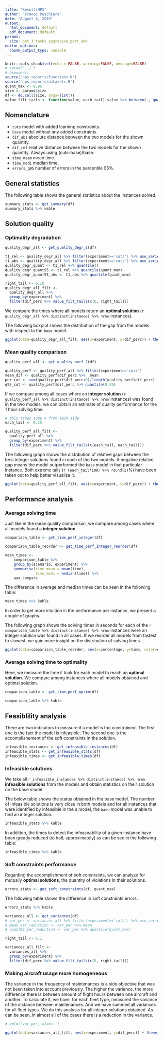 ```yaml
---
title: "ResultsNPS"
author: "Franco Peschiera"
date: "August 8, 2019"
output:
  html_document: default
  pdf_document: default
params:
  size: get_3_tasks_aggresive_perc_add
editor_options:
  chunk_output_type: console
---
```


```r
knitr::opts_chunk$set(echo = FALSE, warning=FALSE, message=FALSE)
# setwd('../')
# browser()
source('nps_reports/functions.R')
source('nps_reports/datasets.R')
quant_max <- 0.95
size <- params$size
df <- do.call(size, args=list())
value_filt_tails <- function(value, each_tail) value %>% between(., quantile(., c(each_tail[1])), quantile(., c(1-each_tail[2])))

```

## Nomenclature

* `cuts` model with added learning constraints.
* `base` model without any added constraints.
* `dif_abs` absolute distance between the two models for the shown quantity.
* `dif_rel` relative distance between the two models for the shown quantity. Always using (cuts-base)/base.
* `time_mean` mean time.
* `time_medi` median time.
* `errors_q95` number of errors in the percentile 95%.

## General statistics

The following table shows the general statistics about the instances solved.

```r

summary_stats <- get_summary(df)
summary_stats %>% kable

```

## Solution quality

### Optimality degradation

```r

quality_degr_all <- get_quality_degr_2(df)

t1_rel <- quality_degr_all %>% filter(experiment=='cuts') %>% use_series(dif_perc)
t1_abs <- quality_degr_all %>% filter(experiment=='cuts') %>% use_series(dif)
quality_degr_quant <- t1_rel %>% quantile()
quality_degr_quant95 <- t1_rel %>% quantile(quant_max)
quality_degr_quant95_abs <- t1_abs %>% quantile(quant_max)

right_tail <- 0.10
quality_degr_all_filt <- 
  quality_degr_all %>% 
  group_by(experiment) %>% 
  filter(dif_perc %>% value_filt_tails(c(0, right_tail)))

```
We compare the times where all models return an **optimal solution** (`r quality_degr_all %>% distinct(instance) %>% nrow` instances).

<!-- For `r quant_max*100`\% of the `r quality_degr_nrow` (`r (quant_max*quality_degr_nrow) %>% floor`) instances that comply with this condition, the loss in the objective function was `r quality_degr_quant95 %>% round(2)`\% or less from the optimal. This corresponds to an absolute value of `r quality_degr_quant95_abs %>% round(2)`. As a reference, the absolute gap tolerance used in the solving was of 10. -->


The following boxplot shows the distribution of the gap from the models with respect to the `base` model.

```r
ggplot(data=quality_degr_all_filt, aes(x=experiment, y=dif_perc)) + theme_minimal() + geom_boxplot() + xlab('Experiment') + ylab('% difference in objective') + theme(text = element_text(size=20)) + coord_flip()

```

### Mean quality comparison

```r

quality_perf_all <- get_quality_perf_2(df)

quality_perf <- quality_perf_all %>% filter(experiment=='cuts')
mean_dif <- quality_perf$dif_perc %>%  mean
per_cut <- sum(quality_perf$dif_perc<0)/length(quality_perf$dif_perc)
q95_cut <- quality_perf$dif_perc %>% quantile(0.95)

```

If we compare among all cases where an **integer solution** (`r quality_perf_all %>% distinct(instance) %>% nrow` instances) was found in the two models, we can obtain an estimate of quality performance for the 1 hour solving time.

```r

# this takes some % from each side
each_tail <- 0.15

quality_perf_all_filt <- 
  quality_perf_all %>% 
  group_by(experiment) %>% 
  filter(dif_perc %>% value_filt_tails(c(each_tail, each_tail)))
```

The following graph shows the distribution of relative gaps between the best integer solutions found in each of the two models. A negative relative gap means the model outperformed the `base` model in that particular instance. Both extreme tails (`r (each_tail*100) %>% round(2)`\%) have been taken out to help better visualize it.

```r

ggplot(data=quality_perf_all_filt, aes(x=experiment, y=dif_perc)) + theme_minimal() + geom_boxplot() + xlab('Experiment') + ylab('% difference in objective') + theme(text = element_text(size=20)) + coord_flip()


```

<!-- Of the `r quality_perf_nrow` instances were an **integer solution** was found in all model. -->
<!-- the average relative gap between the `cuts` model and the `base` model was of `r mean_dif %>% round(2)`\%. This means that, in average solutions of the `cuts` model were `r (-mean_dif) %>% round(2)`\% better than the `base` model. -->

<!-- In addition, in `r (per_cut*100) %>% round(2)`\% of instances (`r (quality_perf_nrow*per_cut) %>% floor` of `r quality_perf_nrow`) the `cuts` model outperform the solution from the base model. 95\% of instances are less than `r q95_cut %>% round(2)`\% away from the best known solution. -->

## Performance analysis

### Average solving time

Just like in the mean quality comparison, we compare among cases where all models found a **integer solution**.

```r

comparison_table <- get_time_perf_integer(df)

comparison_table_reorder <- get_time_perf_integer_reorder(df)

mean_times <- 
    comparison_table %>% 
    group_by(scenario, experiment) %>% 
    summarise(time_mean = mean(time), 
              time_medi = median(time)) %>% 
    aux_compare

```

The difference in average and median times can be seen in the following table:

```r
mean_times %>% kable
```

In order to get more intuition in the performance per instance, we present a couple of graphs.

The following graph shows the solving times in seconds for each of the `r comparison_table %>% distinct(instance) %>% nrow` instances were an integer solution was found in all cases. If we reorder all models from fastest to slowest, we gain more insight on the distribution of solving times.


<!-- ```{r time_perf_graph}  -->
<!-- ggplot(data=comparison_table, aes(x=instance, y=time, color=experiment)) + theme_minimal() + geom_point(size=0.5) + theme(text = element_text(size=20)) + guides(color = guide_legend(override.aes = list(size=5))) -->
<!-- ``` -->


```r
ggplot(data=comparison_table_reorder, aes(x=percentage, y=time, color=experiment)) + theme_minimal() + geom_point(size=0.5) + ggplot2::xlab('instance percentage') + theme(text = element_text(size=20)) + guides(color = guide_legend(override.aes = list(size=5)))
```

### Average solving time to optimality

Here, we measure the time it took for each model to reach an **optimal solution.** We compare among instances where all models obtained and optimal solution.

```r

comparison_table <- get_time_perf_optim(df)

```

```r
comparison_table %>% kable
```

## Feasiblility analysis

There are two indicators to measure if a model is too constrained. The first one is the fact the model is infeasible. The second one is the accomplishement of the soft constraints in the solution.

```r
infeasible_instances <- get_infeasible_instances(df)
infeasible_stats <- get_infeasible_stats(df)
infeasible_times <- get_infeasible_times(df)
```

### Infeasible solutions

We take all `r infeasible_instances %>% distinct(instance) %>% nrow` **infeasible solutions** from the models and obtain statistics on their solution on the base model.

The below table shows the status obtained in the base model. The number of infeasible solutions is very close in both models and for all instances that were identified by infeasible in the a model, the `base` model was unable to find an integer solution.

```r
infeasible_stats %>% kable
```

In addition, the times to detect the infeaseability of a given instance have been greatly reduced (to half, approximately) as can be see in the following table:

```r
infeasible_times %>% kable
```


### Soft constraints performance

Regarding the accomplishment of soft constraints, we can analyze for mutually **optimal solutions**, the quantity of violations in their solutions.

```r
errors_stats <- get_soft_constraints(df, quant_max)

```

The following table shows the difference in soft constraints errors.

```r
errors_stats %>% kable
```

```r
variances_all <- get_variances(df)
# var_per <- variances_all %>% filter(experiment=='cuts') %>% use_series(dif_perc)
# mean_var_reduction <- var_per %>% mean
# quant95_var_reduction <- var_per %>% quantile(quant_max)

right_tail <- 0.1

variances_all_filt <- 
  variances_all %>% 
  group_by(experiment) %>% 
  filter(dif_perc %>% value_filt_tails(c(0, right_tail)))

```

### Making aircraft usage more homogeneous

The variance in the frequency of maintenances is a side objective that was not been taken into account previously. The higher the variance, the more difference there is between amount of flight hours between one aircraft and another.
To calculate it, we have, for each fleet type, measured the variance of the distance between maintenances. And we have summed all variances for all fleet types. We do this analysis for all integer solutions obtained.
As can be seen, in almost all of the cases there is a reduction in the variance.

```r

# qplot(var_per, xlab='')

ggplot(data=variances_all_filt, aes(x=experiment, y=dif_perc)) + theme_minimal() + geom_boxplot() + xlab('Experiment') + ylab('Difference in variance (in % of base case)') + theme(text = element_text(size=20)) + coord_flip()

```
